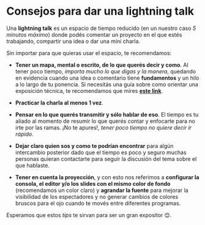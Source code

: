 
# Consejos para dar una lightning talk

Una **lightning talk** es un espacio de tiempo reducido (en un nuestro caso _5 minutos máximo_) donde podés comentar un proyecto en el que estés trabajando, compartir una idea o dar una mini charla.

Sin importar para que quieras usar el espacio, te recomendamos:

- **Tener un mapa, mental o escrito, de lo que querés decir y como**. Al tener poco tiempo, _importa mucho lo que digas y la manera_, quedando en evidencia cuando una idea o comentario tiene **fundamentos** y un hilo a lo largo de tu ponencia. Si necesitás una guía sobre como orientar una exposición técnica, te recomendamos que mires **[este link](https://github.com/meetupjs-ar/guias)**.

- **Practicar la charla al menos 1 vez**.

- **Pensar en lo que querés transmitir y sólo hablar de eso**. El tiempo es tu aliado al momento de resumir lo que querés contar y enfocarte para no irte por las ramas. ¡No te apures!, _tener poco tiempo no quiere decir ir rápido_.

- **Dejar claro quien sos y como te podrían encontrar** para algún intercambio posterior dado que el tiempo es poco y seguro muchas personas quieran contactarte para seguir la discusión del tema sobre el que hablaste.

- **Tener en cuenta la proyección**, y con esto nos referimos a **configurar la consola, el editor y/o los slides con el mismo color de fondo** (recomendamos un color claro) y **agrandar la fuente** para mejorar la visibilidad de los espectadores y no generar cambios de colores bruscos para el ojo cuando te movés entre diferentes programas.

Esperamos que estos _tips_ te sirvan para ser un gran expositor 😊.
